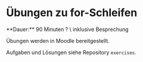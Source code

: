 
# Übungen zu for-Schleifen

<Callout>
  **Dauer:** 90 Minuten ? \
  inklusive Besprechung
</Callout>

Übungen werden in Moodle bereitgestellt.

Aufgaben und Lösungen siehe Repository `exercises`.